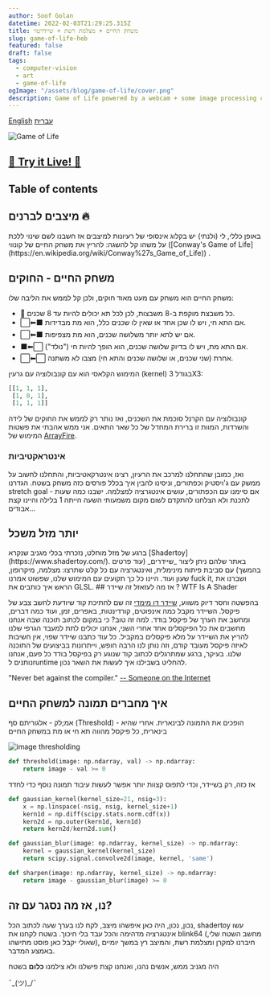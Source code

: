 ```yaml
---
author: Soof Golan
datetime: 2022-02-03T21:29:25.315Z
title: משחק החיים + מצלמת רשת + שיידרטוי
slug: game-of-life-heb
featured: false
draft: false
tags:
  - computer-vision
  - art
  - game-of-life
ogImage: "/assets/blog/game-of-life/cover.png"
description: Game of Life powered by a webcam + some image processing code to create an interactive experience
---
```



[English](/blog/game-of-life-en)
[עברית](/blog/game-of-life-he)

![Game of Life](/assets/blog/game-of-life/cover.png)

## [👾 Try it Live! 👾](https://www.shadertoy.com/view/NtdSRM)

## Table of contents

## <Rtl>מיצבים לברנים 🔥</Rtl>

<Rtl>
  באופן כללי, לי (ולנתי) יש בקלוג אינסופי של רעיונות למיצבים אז חשבנו לשם שינוי
  ללכת על משהו קל להשגה: להריץ את משחק החיים של קונווי ([Conway's Game of
  Life](https://en.wikipedia.org/wiki/Conway%27s_Game_of_Life)) .
</Rtl>

## <Rtl>משחק החיים - החוקים</Rtl>

<Rtl>
משחק החיים הוא משחק עם מעט מאוד חוקים, ולכן קל לממש את הליבה שלו:

- 🏨 כל משבצת מוקפת ב-8 משבצות, לכן לכל תא יכולים להיות עד 8 שכנים.
- ⬜⬅⬛ אם התא חי, ויש לו שכן אחד או שאין לו שכנים כלל, הוא מת מבדידות.
- ⬜⬅⬛ אם יש לתא יותר משלושה שכנים, הוא מת מצפיפות.
- ⬛⬅⬜ אם התא מת, ויש לו בדיוק שלושה שכנים, הוא הופך להיות חי ("נולד").
- ⬜⬅⬜ אחרת (שני שכנים, או שלושה שכנים והתא חי) מצבו לא משתנה.

המימוש הקלאסי הוא עם קונבולוציה עם גרעין (kernel) בגודל 3X3:

</Rtl>

```python
[[1, 1, 1],
 [1, 0, 1],
 [1, 1, 1]]
```

<Rtl>

קונבולוציה עם הקרנל סוכמת את השכנים, ואז נותר רק לממש את החוקים של לידה והשרדות, המוות זו ברירת המחדל של כל שאר התאים.
אני ממש אהבתי את פשטות המימוש של [ArrayFire](https://github.com/arrayfire/arrayfire#conways-game-of-life-using-arrayfire).

</Rtl>

### <Rtl>אינטראקטיביות</Rtl>

<Rtl>
ואז, כמובן שהתחלנו למרכב את הרעיון, רצינו אינטרקאטיביות, והתחלנו לחשוב על ממשק
עם ג'ויסטיק וכפתורים, וניסינו להבין איך בכלל פורסים כזה משחק בשטח.
הגדרנו stretch goal - אם סיימנו עם הכפתורים, עושים אינטגרציה למצלמה.
ישבנו כמה שעות לתכנת
ולא הצלחנו להתקדם לשום מקום משמעותי
השעה הייתה 1 בלילה והיינו קצת אבודים...

</Rtl>

## <Rtl>יותר מזל משכל</Rtl>

<Rtl>
ברגע של מזל מוחלט, נזכרתי בכלי מגניב שנקרא [Shadertoy](https://www.shadertoy.com/).
באתר שלהם ניתן ליצור _שיידרים_ (עוד פרטים בהמשך) עם סביבת פיתוח מינימלית, ואינטגרציה עם כל קלט שתרצו: מצלמה, מיקרופון, שעון ועוד.
היינו כל כך תקועים עם המימוש שלנו, שפשוט אמרנו fuck it, ושברנו את הראש איך כותבים את GLSL.

</Rtl>
## <Rtl> אז מה לעזאזל זה שיידר ? WTF Is A Shader </Rtl>

<Rtl>

בהפשטה וחסר דיוק משווע, [שיידר דו מימדי](https://en.wikipedia.org/wiki/Shader#Pixel_shaders) זה שם לחתיכת קוד שיודעת לחשב צבע של פיקסל.
השיידר מקבל כמה אינפוטים, קורדינטות, באפרים, זמן, ועוד כמה דברים, ומחשב את הערך של פיקסל בודד.
למה זה טוב? כי במקום לכתוב תוכנה שבה אנחנו מחשבים את כל הפיקסלים אחד אחרי השני, אנחנו יכולים לתת למעבד הגרפי שלנו להריץ את השיידר על מלא פיקסלים במקביל.
כל עוד כתבנו שיידר שפוי, אין חשיבות לאיזה פיקסל מעובד קודם, וזה נותן לנו הרבה חופש, וייתרונות בביצועים של התוכנה שלנו.
בעיקר, ברגע שמתרגלים לכתוב קוד שנוגע רק בפיקסל בודד כל פעם, אנחנו נותנים לruntime להחליט בשבילנו איך לעשות את השאר נכון.

</Rtl>

"Never bet against the compiler." [-- Someone on the Internet](https://quotes.cs.cornell.edu/quote/1244/)

## <Rtl>איך מחברים תמונה למשחק החיים</Rtl>

<Rtl>

אמ;לק - אלגוריתם סף (Threshold) - הופכים את התמונה לבינארית.
אחרי שהיא בינארית, כל פיקסל מהווה תא חי או מת במשחק החיים

![image thresholding](https://scikit-image.org/docs/dev/_images/sphx_glr_plot_threshold_li_001.png)

</Rtl>

```python
def threshold(image: np.ndarray, val) -> np.ndarray:
    return image - val >= 0
```

<Rtl>

אז כזה, רק בשיידר, וכדי לתפוס קצוות יותר אפשר לעשות עיבוד תמונה נוסף כדי לחדד

</Rtl>

```python
def gaussian_kernel(kernel_size=21, nsig=3):
    x = np.linspace(-nsig, nsig, kernel_size+1)
    kern1d = np.diff(scipy.stats.norm.cdf(x))
    kern2d = np.outer(kern1d, kern1d)
    return kern2d/kern2d.sum()

def gaussian_blur(image: np.ndarray, kernel_size) -> np.ndarray:
    kernel = gaussian_kernel(kernel_size)
    return scipy.signal.convolve2d(image, kernel, 'same')

def sharpen(image: np.ndarray, kernel_size) -> np.ndarray:
    return image - gaussian_blur(image) >= 0
```

## <Rtl>נו, אז מה נסגר עם זה?</Rtl>

<Rtl>
נכון, נכון, היה כאן איפשהו מיצב, לקח לנו בערך שעה לכתוב הכל, shadertoy עשו אינטגרציה מדהימה והכל עבד בלי חיכוך.
בשטח לקחנו את blink64 (מחשב השטח שלי, שאולי יקבל כאן פוסט מתישהו), חיברנו למקרן ומצלמת רשת, והמיצב רץ במשך יומיים באמצע המדבר.

היה מגניב ממש, אנשים נהנו, ואנחנו קצת פישלנו ולא צילמנו **כלום** בשטח

</Rtl>

¯\_(ツ)\_/¯
